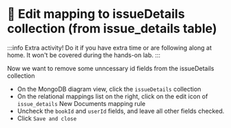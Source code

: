 
# 🦸 Edit mapping to issueDetails collection (from issue_details table)

:::info
Extra activity! Do it if you have extra time or are following along at home. It won't be covered during the hands-on lab.
:::

Now we want to remove some unncessary id fields from the issueDetails collection 


- On the MongoDB diagram view, click the `issueDetails` collection
- On the relational mappings list on the right, click on the edit icon of `issue_details` New Documents mapping rule
- Uncheck the `bookId` and `userId` fields, and leave all other fields checked.
- Click `Save and close`



<Screenshot url="https://www.mongodb.com/products/tools/relational-migrator" src="img/190-image-001.png" alt="Screenshot of the connect modal" />

